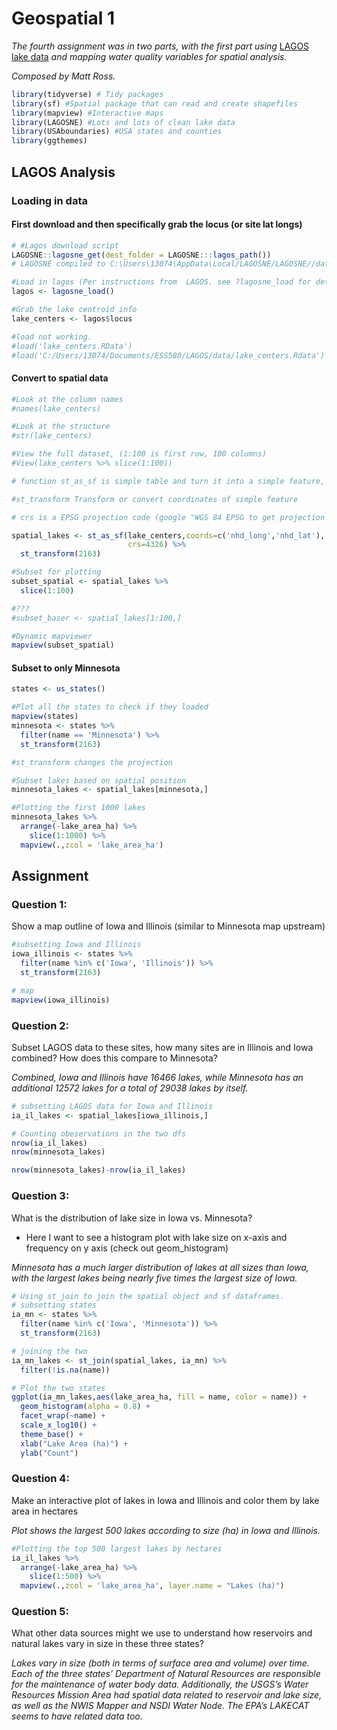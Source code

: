 # Geospatial 1

*The fourth assignment was in two parts, with the first part using* [LAGOS lake data](https://lagoslakes.org/) *and mapping water quality variables for spatial analysis.* 

*Composed by Matt Ross.*

```r
library(tidyverse) # Tidy packages
library(sf) #Spatial package that can read and create shapefiles 
library(mapview) #Interactive maps
library(LAGOSNE) #Lots and lots of clean lake data
library(USAboundaries) #USA states and counties
library(ggthemes)
```


## LAGOS Analysis


### Loading in data


#### First download and then specifically grab the locus (or site lat longs)

```r
# #Lagos download script
LAGOSNE::lagosne_get(dest_folder = LAGOSNE:::lagos_path())
# LAGOSNE compiled to C:\Users\13074\AppData\Local/LAGOSNE/LAGOSNE//data_1.087.3.qs

#Load in lagos (Per instructions from  LAGOS. see ?lagosne_load for details)
lagos <- lagosne_load()

#Grab the lake centroid info
lake_centers <- lagos$locus

#load not working.
#load('lake_centers.RData')
#load('C:/Users/13074/Documents/ESS580/LAGOS/data/lake_centers.Rdata')

```


#### Convert to spatial data

```r
#Look at the column names
#names(lake_centers)

#Look at the structure
#str(lake_centers)

#View the full dataset, (1:100 is first row, 100 columns)
#View(lake_centers %>% slice(1:100))

# function st_as_sf is simple table and turn it into a simple feature, which is a spatial object. When using this, longitudes are "x", lattitudes are "y"

#st_transform Transform or convert coordinates of simple feature

# crs is a EPSG projection code (google "WGS 84 EPSG to get projection systems), 4326 is WGS 84 

spatial_lakes <- st_as_sf(lake_centers,coords=c('nhd_long','nhd_lat'),
                          crs=4326) %>%
  st_transform(2163)

#Subset for plotting
subset_spatial <- spatial_lakes %>%
  slice(1:100) 

#???
#subset_baser <- spatial_lakes[1:100,]

#Dynamic mapviewer
mapview(subset_spatial)

```


#### Subset to only Minnesota

```r
states <- us_states()

#Plot all the states to check if they loaded
mapview(states)
minnesota <- states %>%
  filter(name == 'Minnesota') %>%
  st_transform(2163)

#st_transform changes the projection

#Subset lakes based on spatial position
minnesota_lakes <- spatial_lakes[minnesota,]

#Plotting the first 1000 lakes
minnesota_lakes %>%
  arrange(-lake_area_ha) %>%
    slice(1:1000) %>%
  mapview(.,zcol = 'lake_area_ha')
```



## Assignment

### Question 1:
Show a map outline of Iowa and Illinois (similar to Minnesota map upstream)

```r
#subsetting Iowa and Illinois
iowa_illinois <- states %>%
  filter(name %in% c('Iowa', 'Illinois')) %>%
  st_transform(2163)

# map
mapview(iowa_illinois)

```



### Question 2:
Subset LAGOS data to these sites, how many sites are in Illinois and Iowa
combined? How does this compare to Minnesota?

*Combined, Iowa and Illinois have 16466 lakes, while Minnesota has an additional 12572 lakes for a total of 29038 lakes by itself.* 
```r

# subsetting LAGOS data for Iowa and Illinois
ia_il_lakes <- spatial_lakes[iowa_illinois,]

# Counting obeservations in the two dfs
nrow(ia_il_lakes)
nrow(minnesota_lakes)

nrow(minnesota_lakes)-nrow(ia_il_lakes)

```


### Question 3:
What is the distribution of lake size in Iowa vs. Minnesota?

- Here I want to see a histogram plot with lake size on x-axis and frequency on 
y axis (check out geom_histogram)

*Minnesota has a much larger distribution of lakes at all sizes than Iowa, with the largest lakes being nearly five times the largest size of Iowa.* 
```r

# Using st_join to join the spatial object and sf dataframes. 
# subsetting states
ia_mn <- states %>%
  filter(name %in% c('Iowa', 'Minnesota')) %>%
  st_transform(2163)

# joining the two 
ia_mn_lakes <- st_join(spatial_lakes, ia_mn) %>% 
  filter(!is.na(name))

# Plot the two states
ggplot(ia_mn_lakes,aes(lake_area_ha, fill = name, color = name)) +
  geom_histogram(alpha = 0.8) +
  facet_wrap(~name) +
  scale_x_log10() +
  theme_base() +
  xlab("Lake Area (ha)") +
  ylab("Count")

```


### Question 4:
Make an interactive plot of lakes in Iowa and Illinois and color them
by lake area in hectares

*Plot shows the largest 500 lakes according to size (ha) in Iowa and Illinois.* 
```r

#Plotting the top 500 largest lakes by hectares
ia_il_lakes %>%
  arrange(-lake_area_ha) %>%
    slice(1:500) %>%
  mapview(.,zcol = 'lake_area_ha', layer.name = "Lakes (ha)")


```


### Question 5:
What other data sources might we use to understand how reservoirs and 
natural lakes vary in size in these three states? 

*Lakes vary in size (both in terms of surface area and volume) over time. Each of the three states' Department of Natural Resources are responsible for the maintenance of water body data. Additionally, the USGS's Water Resources Mission Area had spatial data related to reservoir and lake size, as well as the NWIS Mapper and NSDI Water Node. The EPA's LAKECAT seems to have related data too.*
